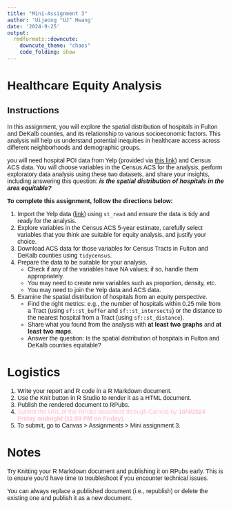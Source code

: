 ```yaml
---
title: "Mini-Assignment 3"
author: 'Uijeong "UJ" Hwang'
date: '2024-9-25'
output:
  rmdformats::downcute:
    downcute_theme: "chaos"
    code_folding: show
---
```


<style type="text/css">
  body{
  font-family: Arial;
  }
</style>


# Healthcare Equity Analysis
## Instructions
In this assignment, you will explore the spatial distribution of hospitals in Fulton and DeKalb counties, and its relationship to various socioeconomic factors. This analysis will help us understand potential inequities in healthcare access across different neighborhoods and demographic groups.

you will need hospital POI data from Yelp (provided via [this link](https://raw.githubusercontent.com/ujhwang/urban-analytics-2024/main/Assignment/mini_3/yelp_hospital.geojson)) and Census ACS data. You will choose variables in the Census ACS for the analysis, perform exploratory data analysis using these two datasets, and share your insights, including answering this question: ***is the spatial distribution of hospitals in the area equitable?***

**To complete this assignment, follow the directions below:**

1. Import the Yelp data ([link](https://raw.githubusercontent.com/ujhwang/urban-analytics-2024/main/Assignment/mini_3/yelp_hospital.geojson)) using `st_read` and ensure the data is tidy and ready for the analysis.
2. Explore variables in the Census ACS 5-year estimate, carefully select variables that you think are suitable for equity analysis, and justify your choice.
3. Download ACS data for those variables for Census Tracts in Fulton and DeKalb counties using `tidycensus`.
4. Prepare the data to be suitable for your analysis.
    * Check if any of the variables have NA values; if so, handle them appropriately.
    * You may need to create new variables such as proportion, density, etc.
    * You may need to join the Yelp data and ACS data.
5. Examine the spatial distribution of hospitals from an equity perspective.
    * Find the right metrics: e.g., the number of hospitals within 0.25 mile from a Tract (using `sf::st_buffer` and `sf::st_intersects`) or the distance to the nearest hospital from a Tract (using `sf::st_distance`).
    * Share what you found from the analysis with **at least two graphs** and **at least two maps**.
    * Answer the question: Is the spatial distribution of hospitals in Fulton and DeKalb counties equitable?

# Logistics
1. Write your report and R code in a R Markdown document. 
2. Use the Knit button in R Studio to render it as a HTML document.
3. Publish the rendered document to RPubs.
4. <font color="pink">Submit the URL of the RPubs document through Canvas by **10/4/2024 Friday midnight (11:59 PM on Friday).** </font>
5. To submit, go to Canvas > Assignments > Mini assignment 3.



    
# Notes
Try Knitting your R Markdown document and publishing it on RPubs early. This is to ensure you'd have time to troubleshoot if you encounter technical issues.

You can always replace a published document (i.e., republish) or delete the existing one and publish it as a new document. 